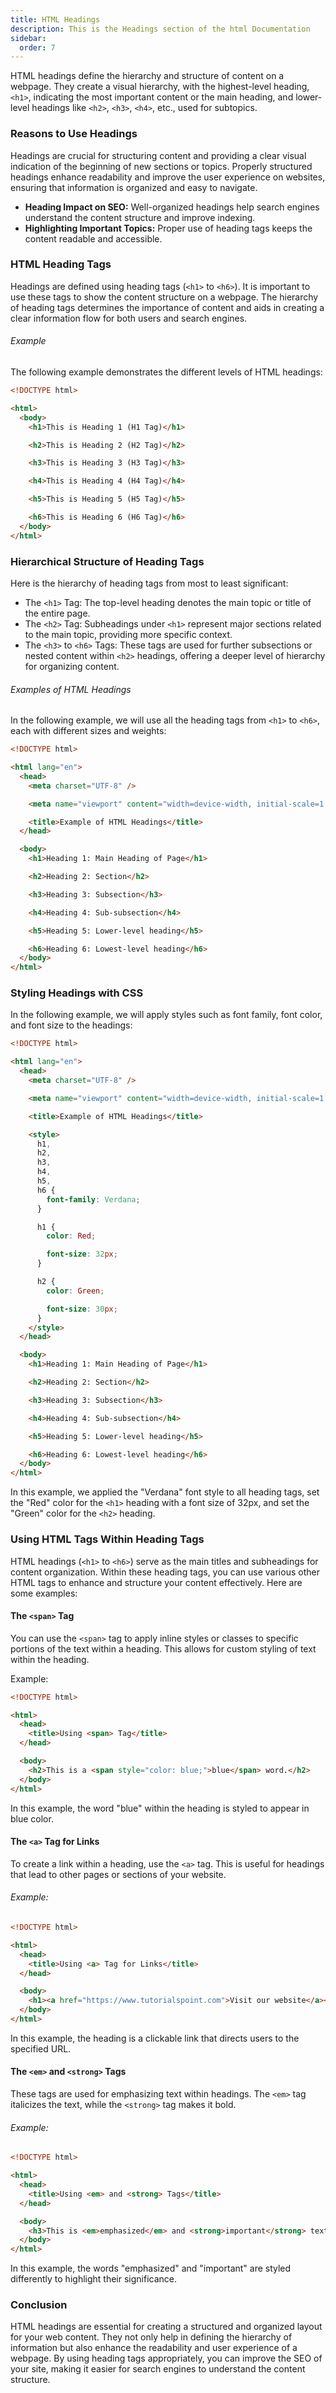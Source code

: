 ```yaml
---
title: HTML Headings
description: This is the Headings section of the html Documentation
sidebar:
  order: 7
---
```


HTML headings define the hierarchy and structure of content on a webpage. They create a visual hierarchy, with the highest-level heading, `<h1>`, indicating the most important content or the main heading, and lower-level headings like `<h2>`, `<h3>`, `<h4>`, etc., used for subtopics.

### Reasons to Use Headings

Headings are crucial for structuring content and providing a clear visual indication of the beginning of new sections or topics. Properly structured headings enhance readability and improve the user experience on websites, ensuring that information is organized and easy to navigate.

- **Heading Impact on SEO:** Well-organized headings help search engines understand the content structure and improve indexing.
- **Highlighting Important Topics:** Proper use of heading tags keeps the content readable and accessible.

### HTML Heading Tags

Headings are defined using heading tags (`<h1>` to `<h6>`). It is important to use these tags to show the content structure on a webpage. The hierarchy of heading tags determines the importance of content and aids in creating a clear information flow for both users and search engines.

###### Example

The following example demonstrates the different levels of HTML headings:

```html
<!DOCTYPE html>

<html>
  <body>
    <h1>This is Heading 1 (H1 Tag)</h1>

    <h2>This is Heading 2 (H2 Tag)</h2>

    <h3>This is Heading 3 (H3 Tag)</h3>

    <h4>This is Heading 4 (H4 Tag)</h4>

    <h5>This is Heading 5 (H5 Tag)</h5>

    <h6>This is Heading 6 (H6 Tag)</h6>
  </body>
</html>
```

### Hierarchical Structure of Heading Tags

Here is the hierarchy of heading tags from most to least significant:

- The `<h1>` Tag: The top-level heading denotes the main topic or title of the entire page.
- The `<h2>` Tag: Subheadings under `<h1>` represent major sections related to the main topic, providing more specific context.
- The `<h3>` to `<h6>` Tags: These tags are used for further subsections or nested content within `<h2>` headings, offering a deeper level of hierarchy for organizing content.

###### Examples of HTML Headings

In the following example, we will use all the heading tags from `<h1>` to `<h6>`, each with different sizes and weights:

```html
<!DOCTYPE html>

<html lang="en">
  <head>
    <meta charset="UTF-8" />

    <meta name="viewport" content="width=device-width, initial-scale=1.0" />

    <title>Example of HTML Headings</title>
  </head>

  <body>
    <h1>Heading 1: Main Heading of Page</h1>

    <h2>Heading 2: Section</h2>

    <h3>Heading 3: Subsection</h3>

    <h4>Heading 4: Sub-subsection</h4>

    <h5>Heading 5: Lower-level heading</h5>

    <h6>Heading 6: Lowest-level heading</h6>
  </body>
</html>
```

### Styling Headings with CSS

In the following example, we will apply styles such as font family, font color, and font size to the headings:

```html
<!DOCTYPE html>

<html lang="en">
  <head>
    <meta charset="UTF-8" />

    <meta name="viewport" content="width=device-width, initial-scale=1.0" />

    <title>Example of HTML Headings</title>

    <style>
      h1,
      h2,
      h3,
      h4,
      h5,
      h6 {
        font-family: Verdana;
      }

      h1 {
        color: Red;

        font-size: 32px;
      }

      h2 {
        color: Green;

        font-size: 30px;
      }
    </style>
  </head>

  <body>
    <h1>Heading 1: Main Heading of Page</h1>

    <h2>Heading 2: Section</h2>

    <h3>Heading 3: Subsection</h3>

    <h4>Heading 4: Sub-subsection</h4>

    <h5>Heading 5: Lower-level heading</h5>

    <h6>Heading 6: Lowest-level heading</h6>
  </body>
</html>
```

In this example, we applied the "Verdana" font style to all heading tags, set the "Red" color for the `<h1>` heading with a font size of 32px, and set the "Green" color for the `<h2>` heading.

### Using HTML Tags Within Heading Tags

HTML headings (`<h1>` to `<h6>`) serve as the main titles and subheadings for content organization. Within these heading tags, you can use various other HTML tags to enhance and structure your content effectively. Here are some examples:

#### The `<span>` Tag

You can use the `<span>` tag to apply inline styles or classes to specific portions of the text within a heading. This allows for custom styling of text within the heading.

Example:

```html
<!DOCTYPE html>

<html>
  <head>
    <title>Using <span> Tag</title>
  </head>

  <body>
    <h2>This is a <span style="color: blue;">blue</span> word.</h2>
  </body>
</html>
```

In this example, the word "blue" within the heading is styled to appear in blue color.

#### The `<a>` Tag for Links

To create a link within a heading, use the `<a>` tag. This is useful for headings that lead to other pages or sections of your website.

###### Example:

```html
<!DOCTYPE html>

<html>
  <head>
    <title>Using <a> Tag for Links</title>
  </head>

  <body>
    <h1><a href="https://www.tutorialspoint.com">Visit our website</a></h1>
  </body>
</html>
```

In this example, the heading is a clickable link that directs users to the specified URL.

#### The `<em>` and `<strong>` Tags

These tags are used for emphasizing text within headings. The `<em>` tag italicizes the text, while the `<strong>` tag makes it bold.

###### Example:

```html
<!DOCTYPE html>

<html>
  <head>
    <title>Using <em> and <strong> Tags</title>
  </head>

  <body>
    <h3>This is <em>emphasized</em> and <strong>important</strong> text.</h3>
  </body>
</html>
```

In this example, the words "emphasized" and "important" are styled differently to highlight their significance.

### Conclusion

HTML headings are essential for creating a structured and organized layout for your web content. They not only help in defining the hierarchy of information but also enhance the readability and user experience of a webpage. By using heading tags appropriately, you can improve the SEO of your site, making it easier for search engines to understand the content structure.
